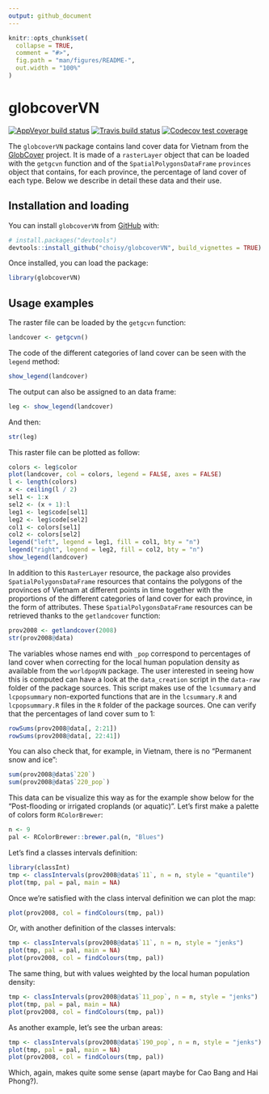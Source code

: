 ```yaml
---
output: github_document
---
```


<!-- README.md is generated from README.Rmd. Please edit that file -->

```r
knitr::opts_chunk$set(
  collapse = TRUE,
  comment = "#>",
  fig.path = "man/figures/README-",
  out.width = "100%"
)
```
# globcoverVN 

<!-- badges: start -->
[![AppVeyor build status](https://ci.appveyor.com/api/projects/status/github/epix-project/globcoverVN?branch=master&svg=true)](https://ci.appveyor.com/project/epix-project/globcoverVN)
[![Travis build status](https://travis-ci.org/epix-project/globcoverVN.svg?branch=master)](https://travis-ci.org/epix-project/globcoverVN)
[![Codecov test coverage](https://codecov.io/gh/epix-project/globcoverVN/branch/master/graph/badge.svg)](https://codecov.io/gh/epix-project/globcoverVN?branch=master)
<!-- badges: end -->

The `globcoverVN` package contains land cover data for Vietnam from the 
[GlobCover](http://due.esrin.esa.int/page_globcover.php) project. It is made of
a `rasterLayer` object that can be loaded with the `getgcvn` function and of the
`SpatialPolygonsDataFrame` `provinces` object that contains, for each province,
the percentage of land cover of each type. Below we describe in detail these
data and their use.

## Installation and loading

You can install `globcoverVN` from [GitHub](https://github.com/choisy/globcoverVN) with:

```r
# install.packages("devtools")
devtools::install_github("choisy/globcoverVN", build_vignettes = TRUE)
```

Once installed, you can load the package:

```r
library(globcoverVN)
```


## Usage examples

The raster file can be loaded by the `getgcvn` function:

```r
landcover <- getgcvn()
```

The code of the different categories of land cover can be seen with the `legend`
method:

```r
show_legend(landcover)
```

The output can also be assigned to an data frame:

```r
leg <- show_legend(landcover)
```

And then:

```r
str(leg)
```

This raster file can be plotted as follow:

```r
colors <- leg$color
plot(landcover, col = colors, legend = FALSE, axes = FALSE)
l <- length(colors)
x <- ceiling(l / 2)
sel1 <- 1:x
sel2 <- (x + 1):l
leg1 <- leg$code[sel1]
leg2 <- leg$code[sel2]
col1 <- colors[sel1]
col2 <- colors[sel2]
legend("left", legend = leg1, fill = col1, bty = "n")
legend("right", legend = leg2, fill = col2, bty = "n")
show_legend(landcover)
```

In addition to this `RasterLayer` resource, the package also provides 
`SpatialPolygonsDataFrame` resources that contains the polygons of the provinces
of Vietnam at different points in time together with the proportions of the
different categories of land cover for each province, in the form of attributes.
These `SpatialPolygonsDataFrame` resources can be retrieved thanks to the
`getlandcover` function:

```r
prov2008 <- getlandcover(2008)
str(prov2008@data)
```

The variables whose names end with `_pop` correspond to percentages of land
cover when correcting for the local human population density as available from
the `worldpopVN` package. The user interested in seeing how this is computed can
have a look at the `data_creation` script in the `data-raw` folder of the
package sources. This script makes use of the `lcsummary` and `lcpopsummary`
non-exported functions that are in the `lcsummary.R` and `lcpopsummary.R` files
in the `R` folder of the package sources. One can verify that the percentages of
land cover sum to 1:

```r
rowSums(prov2008@data[, 2:21])
rowSums(prov2008@data[, 22:41])
```

You can also check that, for example, in Vietnam, there is no "Permanent snow
and ice":

```r
sum(prov2008@data$`220`)
sum(prov2008@data$`220_pop`)
```


This data can be visualize this way as for the example show below for the
"Post-flooding or irrigated croplands (or aquatic)". Let's first make a palette
of colors form `RColorBrewer`:

```r
n <- 9
pal <- RColorBrewer::brewer.pal(n, "Blues")
```

Let's find a classes intervals definition:

```r
library(classInt)
tmp <- classIntervals(prov2008@data$`11`, n = n, style = "quantile")
plot(tmp, pal = pal, main = NA)
```

Once we're satisfied with the class interval definition we can plot the map:

```r
plot(prov2008, col = findColours(tmp, pal))
```

Or, with another definition of the classes intervals:

```r
tmp <- classIntervals(prov2008@data$`11`, n = n, style = "jenks")
plot(tmp, pal = pal, main = NA)
plot(prov2008, col = findColours(tmp, pal))
```

The same thing, but with values weighted by the local human population
density:

```r
tmp <- classIntervals(prov2008@data$`11_pop`, n = n, style = "jenks")
plot(tmp, pal = pal, main = NA)
plot(prov2008, col = findColours(tmp, pal))
```

As another example, let's see the urban areas:

```r
tmp <- classIntervals(prov2008@data$`190_pop`, n = n, style = "jenks")
plot(tmp, pal = pal, main = NA)
plot(prov2008, col = findColours(tmp, pal))
```

Which, again, makes quite some sense (apart maybe for Cao Bang and Hai Phong?).
